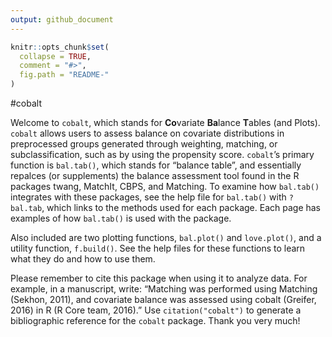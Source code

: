 ```yaml
---
output: github_document
---
```


<!-- README.md is generated from README.Rmd. Please edit that file -->

```r
knitr::opts_chunk$set(
  collapse = TRUE,
  comment = "#>",
  fig.path = "README-"
)
```
#cobalt

Welcome to `cobalt`, which stands for **Co**variate **Ba**lance **T**ables (and Plots). `cobalt` allows users to assess balance on covariate distributions in preprocessed groups generated through weighting, matching, or subclassification, such as by using the propensity score. `cobalt`'s primary function is `bal.tab()`, which stands for "balance table", and essentially repalces (or supplements) the balance assessment tool found in the R packages twang, MatchIt, CBPS, and Matching. To examine how `bal.tab()` integrates with these packages, see the help file for `bal.tab()` with `?bal.tab`, which links to the methods used for each package. Each page has examples of how `bal.tab()` is used with the package.

Also included are two plotting functions, `bal.plot()` and `love.plot()`, and a utility function, `f.build()`. See the help files for these functions to learn what they do and how to use them.

Please remember to cite this package when using it to analyze data. For example, in a manuscript, write: "Matching was performed using Matching (Sekhon, 2011), and covariate balance was assessed using cobalt (Greifer, 2016) in R (R Core team, 2016)." Use `citation("cobalt")` to generate a bibliographic reference for the `cobalt` package. Thank you very much!